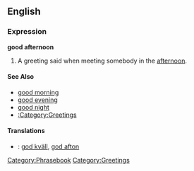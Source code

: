 ==English==

===Expression===
'''good afternoon'''
#A greeting said when meeting somebody in the [[afternoon]].

====See Also====
*[[good morning]]
*[[good evening]]
*[[good night]]
*[[:Category:Greetings]]

====Translations====
*{{sv}}: [[god kväll]], [[god afton]]

[[Category:Phrasebook]]
[[Category:Greetings]]